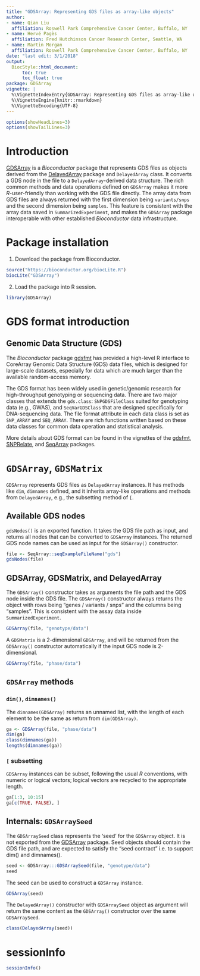 ```yaml
---
title: "GDSArray: Representing GDS files as array-like objects"
author:
- name: Qian Liu
  affiliation: Roswell Park Comprehensive Cancer Center, Buffalo, NY
- name: Hervé Pagès
  affiliation: Fred Hutchinson Cancer Research Center, Seattle, WA
- name: Martin Morgan
  affiliation: Roswell Park Comprehensive Cancer Center, Buffalo, NY
date: "last edit: 3/1/2018"
output:
  BiocStyle::html_document:
      toc: true
      toc_float: true
package: GDSArray
vignette: |
  %\VignetteIndexEntry{GDSArray: Representing GDS files as array-like objects}
  %\VignetteEngine{knitr::rmarkdown}
  %\VignetteEncoding{UTF-8}
---
```


```r
options(showHeadLines=3)
options(showTailLines=3)
```

# Introduction

[GDSArray][] is a _Bioconductor_ package that represents GDS files as objects derived from the [DelayedArray][] package and `DelayedArray` class. It converts a GDS node in the file to a `DelayedArray`-derived data structure. The rich common methods and data operations defined on `GDSArray` makes it more _R_-user-friendly than working with the GDS file directly. The array data from GDS files are always returned with the first dimension being `variants/snps` and the second dimension being `samples`. This feature is consistent with the array data saved in `SummarizedExperiment`, and makes the `GDSArray` package interoperable with other established _Bioconductor_ data infrastructure.

[GDSArray]: https://bioconductor.org/packages/GDSArray
[DelayedArray]: https://bioconductor.org/packages/DelayedArray

# Package installation

1. Download the package from Bioconductor.

```r
source("https://bioconductor.org/biocLite.R")
biocLite("GDSArray")
```

2. Load the package into R session.
```r
library(GDSArray)
```

# GDS format introduction

## Genomic Data Structure (GDS)

The _Bioconductor_ package [gdsfmt][] has provided a high-level R interface to CoreArray Genomic Data Structure (GDS) data files, which is designed for large-scale datasets, especially for data which are much larger than the available random-access memory.

The GDS format has been widely used in genetic/genomic research for high-throughput genotyping or sequencing data. There are two major classes that extends the `gds.class`: `SNPGDSFileClass` suited for genotyping data (e.g., GWAS), and `SeqVarGDSClass` that are designed specifically for DNA-sequencing data. The file format attribute in each data class is set as `SNP_ARRAY` and `SEQ_ARRAY`. There are rich functions written based on these data classes for common data operation and statistical analysis.

More details about GDS format can be found in the vignettes of the [gdsfmt][], [SNPRelate][], and [SeqArray][] packages.

[gdsfmt]: https://bioconductor.org/packages/gdsfmt
[SNPRelate]: https://bioconductor.org/packages/SNPRelate
[SeqArray]: https://bioconductor.org/packages/SeqArray

# `GDSArray`, `GDSMatrix`

`GDSArray` represents GDS files as `DelayedArray` instances. It has methods like `dim`, `dimnames` defined, and it inherits array-like operations and methods from `DelayedArray`, e.g., the subsetting method of `[`.

## Available GDS nodes

`gdsNodes()` is an exported function. It takes the GDS file path as input, and returns all nodes that can be converted to `GDSArray` instances. The returned GDS node names can be used as input for the `GDSArray()` constructor.

```r
file <- SeqArray::seqExampleFileName("gds")
gdsNodes(file)
```

## GDSArray, GDSMatrix, and DelayedArray

The `GDSArray()` constructor takes as arguments the file path and the GDS node inside the GDS file. The `GDSArray()` constructor always returns the object with rows being "genes / variants / snps" and the columns being "samples". This is consistent with the assay data inside `SummarizedExperiment`.

```r
GDSArray(file, "genotype/data")
```
A `GDSMatrix` is a 2-dimensional `GDSArray`, and will be returned from the `GDSArray()` constructor automatically if the input GDS node is 2-dimensional.

```r
GDSArray(file, "phase/data")
```

## `GDSArray` methods

### `dim()`, `dimnames()`

The `dimnames(GDSArray)` returns an unnamed list, with the length of each element to be the same as return from `dim(GDSArray)`.

```r
ga <- GDSArray(file, "phase/data")
dim(ga)
class(dimnames(ga))
lengths(dimnames(ga))
```

### `[` subsetting

`GDSArray` instances can be subset, following the usual _R_ conventions, with numeric or logical vectors; logical vectors are recycled to the appropriate length.

```r
ga[1:3, 10:15]
ga[c(TRUE, FALSE), ]
```

## Internals: `GDSArraySeed`

The `GDSArraySeed` class represents the 'seed' for the `GDSArray` object. It is not exported from the [GDSArray][] package. Seed objects should contain the GDS file path, and are expected to satisfy the “seed contract” i.e. to support dim() and dimnames().

```r
seed <- GDSArray:::GDSArraySeed(file, "genotype/data")
seed
```

The seed can be used to construct a `GDSArray` instance.

```r
GDSArray(seed)
```

The `DelayedArray()` constructor with `GDSArraySeed` object as argument will return the same content as the `GDSArray()` constructor over the same `GDSArraySeed`.

```r
class(DelayedArray(seed))
```

# sessionInfo

```r
sessionInfo()
```
